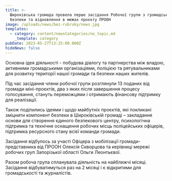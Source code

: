 ```yaml
---
title: >-
  Широківська громада провела перше засідання Робочої групи з громадської
  безпеки та відновлення в межах проєкту ПРООН
image: /uploads/news/bez-rubruky/news.jpg
templates:
  - category: content/newsCategories/no_topic.md
    _template: category
pubDate: 2023-05-27T13:25:00.000Z
hideNews: false
---
```


Основна ідея діяльності - побудова діалогу та партнерства між владою, активними громадськими організаціями, поліцією та рятувальниками для розвитку території нашої громади та безпеки наших жителів.

Під час засідання члени робочої групи розглянули 13 поданих від громади міні-проєктів, два з яких після завершення процесу голосування, стануть переможцями і отримають фінансову підтримку для реалізації.

Також поділились ідеями і щодо майбутніх проєктів, які покликані зміцнити компонент безпеки в Широківській громаді – закладання основи для створення єдиного безпекового центру, психологічна підтримка та технічне оснащення робочих місць поліцейських офіцерів, підтримка ресурсного стану всієї команди громади.

Засідання відбулось за участі Офіцера з мобілізації громади-представника від ПРООН Олексія Скворцова та керівниці мережі робочих груп Запорізької області Ольги Леонтьєвої.

Разом робоча група спланувала діяльність на найближчі місяці. Засідання відбуватимуться раз на 2 місяці і є відкритими для громадськості та журналістів.
